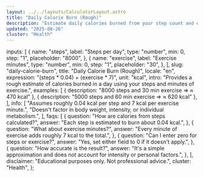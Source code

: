 ```yaml
---
layout: ../../layouts/CalculatorLayout.astro
title: "Daily Calorie Burn (Rough)"
description: "Estimate daily calories burned from your step count and exercise time."
updated: "2025-08-26"
cluster: "Health"
---
```



  inputs: [
    {
      name: "steps",
      label: "Steps per day",
      type: "number",
      min: 0,
      step: "1",
      placeholder: "8000",
    },
    {
      name: "exercise",
      label: "Exercise minutes",
      type: "number",
      min: 0,
      step: "1",
      placeholder: "30",
    },
  ],
  slug: "daily-calorie-burn",
  title: "Daily Calorie Burn (Rough)",
  locale: "en",
  expression: "(steps * 0.04) + (exercise * 7)",
  unit: "kcal",
  intro:
    "Provides a rough estimate of calories burned in a day using your steps and minutes of exercise.",
  examples: [
    { description: "8000 steps and 30 min exercise ⇒ ≈ 470 kcal" },
    { description: "5000 steps and 60 min exercise ⇒ ≈ 620 kcal" },
  ],
  info: [
    "Assumes roughly 0.04 kcal per step and 7 kcal per exercise minute.",
    "Doesn't factor in body weight, intensity, or individual metabolism.",
  ],
  faqs: [
    {
      question: "How are calories from steps calculated?",
      answer: "Each step is estimated to burn about 0.04 kcal.",
    },
    {
      question: "What about exercise minutes?",
      answer: "Every minute of exercise adds roughly 7 kcal to the total.",
    },
    {
      question: "Can I enter zero for steps or exercise?",
      answer: "Yes, set either field to 0 if it doesn't apply.",
    },
    {
      question: "How accurate is the result?",
      answer:
        "It's a simple approximation and does not account for intensity or personal factors.",
    },
  ],
  disclaimer: "Educational purposes only. Not professional advice.",
  cluster: "Health",
};

<Calculator schema={schema} />
